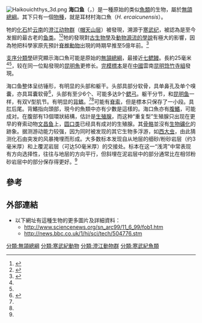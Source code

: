 {{speciesbox
| name = 耳材村海口鱼
| fossil_range = {{Fossil range|525|520}} [[寒武紀|寒武紀]]
| image = Haikouichthys NT.jpg
| image_caption = Restoration 
| extinct = yes
| genus = Haikouichthys
| parent_authority = Luo ''et al.'', 1999
| species = ercaicunensis
| authority = Luo ''et al.'', 1999
}}
[[Image:Haikouichthys_3d.png|thumb]] 
'''海口鱼'''（{{lang|la|''Haikouichthys''}}，{{IPAc-en|ˌ|h|aɪ|k|uː|ˈ|ɪ|k|θ|ɪ|s}}）是一種原始的类似[[魚類|魚類]]的生物，屬於[[無頜總綱|無頜總綱]]。其下只有一個[[物種|物種]]，就是耳材村海口魚（''H. ercaicunensis''）。

牠的[[化石|化石]]於[[云南|云南]]的[[澄江动物群|澄江动物群]]（[[帽天山层|帽天山层]]）被發現，溯源于[[寒武纪|寒武纪]]，被認為是至今发掘的最古老的[[鱼类|鱼类]]。<ref name="article1">{{Cite journal en | author = D-G. Shu, H-L. Luo, S. Conway Morris, X-L. Zhang, S-X. Hu, L. Chen, J. Han, M. Zhu,Y.Li & L-Z. Chen | year = 1999 | url = http://www.nature.com/nature/journal/v402/n6757/abs/402042a0.html | title = Lower Cambrian vertebrates from south China | journal = Nature | volume = 402 | date = November 4, 1999 | pages = 42-46 | access-date = 2013-12-28 | archive-date = 2014-10-15 | archive-url = https://web.archive.org/web/20141015204708/http://www.nature.com/nature/journal/v402/n6757/abs/402042a0.html | dead-url = no }}</ref><ref name=wang>{{Cite book zh | author = 王易超 | date = 2003年 | publisher = 金黔在線 | url = http://www.gog.com.cn/gzrb/g0304/ca460948.htm | title = 云南两大化石群揭开生命演化之谜 | format = OL | access-date = 2004-08-02 | archive-url = https://web.archive.org/web/20060527121310/http://www.gog.com.cn/gzrb/g0304/ca460948.htm | archive-date = 2006-05-27 | dead-url = yes }}</ref>牠的發現對[[古生物學|古生物學]]及[[動物源流的學說|動物源流的學說]]有極大的影響，因為牠把科學家原先預計[[脊椎動物|脊椎動物]]出現的時期早推至5億年前。<ref>{{Cite journal en | author = Monastersky, R. | year = 1999 | url = http://www.sciencenews.org/sn_arc99/11_6_99/fob1.htm | title = Waking Up to the Dawn of Vertebrates | journal = Science News | volume = 156 | issue = 19 | date = November 6, 1999 | pages = 292 | access-date = 2006-05-30 | archive-date = 2013-05-24 | archive-url = https://web.archive.org/web/20130524090604/http://www.sciencenews.org/sn_arc99/11_6_99/fob1.htm | dead-url = no }}</ref>

[[支序分類學|支序分類學]]研究顯示海口魚可能是原始的[[無頷總綱|無頷總綱]]，最接近[[七鳃鳗|七鳃鳗]]。長約25毫米<ref name="article1" /><ref name=wang />，较在同一位點發現的[[昆明魚|昆明魚]]更修长。[[完模標本|完模標本]]是在[[中國|中國]]雲南[[昆明|昆明]][[筇竹寺組|筇竹寺組]]發現。

海口鱼整体呈纺锤形，有明显的头部和躯干。头部具部分软骨，具单鼻孔及单个嗅囊，亦具耳囊软骨<ref name="letter1">{{Cite journal en | author = D.-G. Shu, S. Conway Morris, J. Han, Z.-F. Zhang, K. Yasui, P. Janvierk, L. Chen, X.-L. Zhang, J.-N. Liu,Y.Li & H.-Q. Liu | year = 2003 | url = http://www.nature.com/nature/journal/v421/n6922/abs/nature01264.html | title = Head and backbone of the Early Cambrian vertebrate Haikouichthys | journal = Nature | volume = 421 | date = January 30, 2003 | pages = 526-529 | access-date = 2013-12-28 | archive-date = 2013-10-04 | archive-url = https://web.archive.org/web/20131004232623/http://www.nature.com/nature/journal/v421/n6922/abs/nature01264.html | dead-url = no }}</ref>，头部有至少6个、可能多达9个[[鳃弓|鳃弓]]。躯干分节，和[[昆明鱼|昆明鱼]]一样，有双V型肌节。有明显的[[背鳍|背鳍]]。<ref name="article1" /><ref name=wang />可能有[[脊索|脊索]]，但是標本只保存了一小段。具肛后尾。背鰭指向頭部，現今的魚類中亦有少數是這樣的。海口魚亦有[[腹鰭|腹鰭]]，可能成对。在腹部有13個環狀結構，估計是[[生殖腺|生殖腺]]，而这种“重复型”生殖腺只出现在更早的脊索动物[[文昌鱼|文昌鱼]]上，[[圆口类|圆口类]]已经具有成对的生殖腺。其[[骨骼|骨骼]]並沒有[[生物礦化|生物礦化]]的跡象。据测游动能力较强，因为同时被发现的其它生物多浮游，如[[西大虫|西大虫]]，由此猜测化石由突发的风暴掩埋而形成。大多数标本发现自从地层的细砂/粉砂岩层（约3毫米厚）和上覆泥岩层（可达50毫米厚）的交接处。标本在这一“浅湾”中常表现有方向选择性，往往与地层的方向平行，但斜埋在泥岩层中的部分通常比在相邻粉砂岩层中的部分保存得更好。<ref name="letter1"/>

== 參考 ==
{{reflist}}

== 外部連結 ==
* 以下網址有這種生物的更多圖片及詳細資料：
** http://www.sciencenews.org/sn_arc99/11_6_99/fob1.htm {{Wayback|url=http://www.sciencenews.org/sn_arc99/11_6_99/fob1.htm |date=20130524090604 }}
** http://news.bbc.co.uk/1/hi/sci/tech/504776.stm {{Wayback|url=http://news.bbc.co.uk/1/hi/sci/tech/504776.stm |date=20060425054833 }}
{{魚類演化}}
{{Taxonbar}}

[[分類:無頜總綱|分類:無頜總綱]]
[[分類:寒武紀動物|分類:寒武紀動物]]
[[分類:澄江動物群|分類:澄江動物群]]
[[分類:寒武紀魚類|分類:寒武紀魚類]]